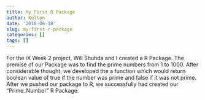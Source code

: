 ```yaml
---
title: My First R Package
author: Kelton
date: '2018-06-18'
slug: my-first-r-package
categories: []
tags: []
---
```

For the iX Week 2 project, Will Shuhda and I created a R Package. The premise of our Package was to find the prime numbers from 1 to 1000. After considerable thought, we developed the a function which would return boolean value of true if the number was prime and false if it was not prime. After we pushed our package to R, we successfully had created our “Prime_Number” R Package. 